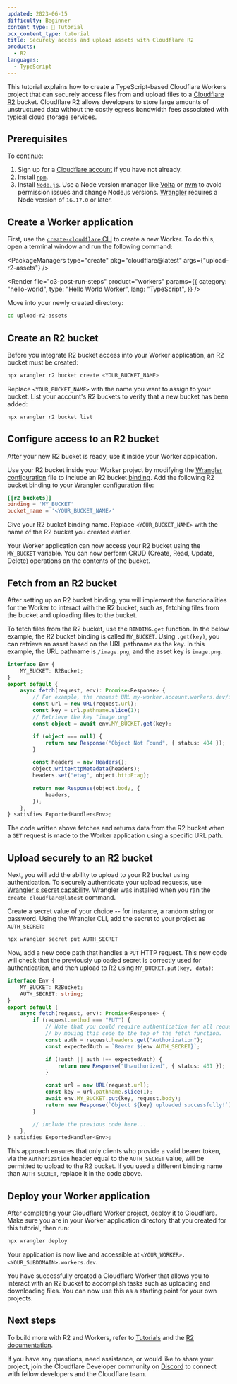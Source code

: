 ```yaml
---
updated: 2023-06-15
difficulty: Beginner
content_type: 📝 Tutorial
pcx_content_type: tutorial
title: Securely access and upload assets with Cloudflare R2
products:
  - R2
languages:
  - TypeScript
---
```



This tutorial explains how to create a TypeScript-based Cloudflare Workers project that can securely access files from and upload files to a [Cloudflare R2](/r2/) bucket. Cloudflare R2 allows developers to store large amounts of unstructured data without the costly egress bandwidth fees associated with typical cloud storage services.

## Prerequisites

To continue:

1. Sign up for a [Cloudflare account](https://dash.cloudflare.com/sign-up/workers-and-pages) if you have not already.
2. Install [`npm`](https://docs.npmjs.com/getting-started).
3. Install [`Node.js`](https://nodejs.org/en/). Use a Node version manager like [Volta](https://volta.sh/) or [nvm](https://github.com/nvm-sh/nvm) to avoid permission issues and change Node.js versions. [Wrangler](/workers/wrangler/install-and-update/) requires a Node version of `16.17.0` or later.

## Create a Worker application

First, use the [`create-cloudflare` CLI](https://github.com/cloudflare/workers-sdk/tree/main/packages/create-cloudflare) to create a new Worker. To do this, open a terminal window and run the following command:

<PackageManagers
	type="create"
	pkg="cloudflare@latest"
	args={"upload-r2-assets"}
/>

<Render
	file="c3-post-run-steps"
	product="workers"
	params={{
		category: "hello-world",
		type: "Hello World Worker",
		lang: "TypeScript",
	}}
/>

Move into your newly created directory:

```sh
cd upload-r2-assets
```

## Create an R2 bucket

Before you integrate R2 bucket access into your Worker application, an R2 bucket must be created:

```sh
npx wrangler r2 bucket create <YOUR_BUCKET_NAME>
```

Replace `<YOUR_BUCKET_NAME>` with the name you want to assign to your bucket. List your account's R2 buckets to verify that a new bucket has been added:

```sh
npx wrangler r2 bucket list
```

## Configure access to an R2 bucket

After your new R2 bucket is ready, use it inside your Worker application.

Use your R2 bucket inside your Worker project by modifying the [Wrangler configuration](/workers/wrangler/configuration) file to include an R2 bucket [binding](/workers/runtime-apis/bindings/). Add the following R2 bucket binding to your [Wrangler configuration](/workers/wrangler/configuration) file:

```toml
[[r2_buckets]]
binding = 'MY_BUCKET'
bucket_name = '<YOUR_BUCKET_NAME>'
```

Give your R2 bucket binding name. Replace `<YOUR_BUCKET_NAME>` with the name of the R2 bucket you created earlier.

Your Worker application can now access your R2 bucket using the `MY_BUCKET` variable. You can now perform CRUD (Create, Read, Update, Delete) operations on the contents of the bucket.

## Fetch from an R2 bucket

After setting up an R2 bucket binding, you will implement the functionalities for the Worker to interact with the R2 bucket, such as, fetching files from the bucket and uploading files to the bucket.

To fetch files from the R2 bucket, use the `BINDING.get` function. In the below example, the R2 bucket binding is called `MY_BUCKET`. Using `.get(key)`, you can retrieve an asset based on the URL pathname as the key. In this example, the URL pathname is `/image.png`, and the asset key is `image.png`.

```ts
interface Env {
	MY_BUCKET: R2Bucket;
}
export default {
	async fetch(request, env): Promise<Response> {
		// For example, the request URL my-worker.account.workers.dev/image.png
		const url = new URL(request.url);
		const key = url.pathname.slice(1);
		// Retrieve the key "image.png"
		const object = await env.MY_BUCKET.get(key);

		if (object === null) {
			return new Response("Object Not Found", { status: 404 });
		}

		const headers = new Headers();
		object.writeHttpMetadata(headers);
		headers.set("etag", object.httpEtag);

		return new Response(object.body, {
			headers,
		});
	},
} satisfies ExportedHandler<Env>;
```

The code written above fetches and returns data from the R2 bucket when a `GET` request is made to the Worker application using a specific URL path.

## Upload securely to an R2 bucket

Next, you will add the ability to upload to your R2 bucket using authentication. To securely authenticate your upload requests, use [Wrangler's secret capability](/workers/wrangler/commands/#secret). Wrangler was installed when you ran the `create cloudflare@latest` command.

Create a secret value of your choice -- for instance, a random string or password. Using the Wrangler CLI, add the secret to your project as `AUTH_SECRET`:

```sh
npx wrangler secret put AUTH_SECRET
```

Now, add a new code path that handles a `PUT` HTTP request. This new code will check that the previously uploaded secret is correctly used for authentication, and then upload to R2 using `MY_BUCKET.put(key, data)`:

```ts
interface Env {
	MY_BUCKET: R2Bucket;
	AUTH_SECRET: string;
}
export default {
	async fetch(request, env): Promise<Response> {
		if (request.method === "PUT") {
			// Note that you could require authentication for all requests
			// by moving this code to the top of the fetch function.
			const auth = request.headers.get("Authorization");
			const expectedAuth = `Bearer ${env.AUTH_SECRET}`;

			if (!auth || auth !== expectedAuth) {
				return new Response("Unauthorized", { status: 401 });
			}

			const url = new URL(request.url);
			const key = url.pathname.slice(1);
			await env.MY_BUCKET.put(key, request.body);
			return new Response(`Object ${key} uploaded successfully!`);
		}

		// include the previous code here...
	},
} satisfies ExportedHandler<Env>;
```

This approach ensures that only clients who provide a valid bearer token, via the `Authorization` header equal to the `AUTH_SECRET` value, will be permitted to upload to the R2 bucket. If you used a different binding name than `AUTH_SECRET`, replace it in the code above.

## Deploy your Worker application

After completing your Cloudflare Worker project, deploy it to Cloudflare. Make sure you are in your Worker application directory that you created for this tutorial, then run:

```sh
npx wrangler deploy
```

Your application is now live and accessible at `<YOUR_WORKER>.<YOUR_SUBDOMAIN>.workers.dev`.

You have successfully created a Cloudflare Worker that allows you to interact with an R2 bucket to accomplish tasks such as uploading and downloading files. You can now use this as a starting point for your own projects.

## Next steps

To build more with R2 and Workers, refer to [Tutorials](/workers/tutorials/) and the [R2 documentation](/r2/).

If you have any questions, need assistance, or would like to share your project, join the Cloudflare Developer community on [Discord](https://discord.cloudflare.com) to connect with fellow developers and the Cloudflare team.
